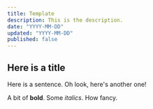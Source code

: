 ```yaml
---
title: Template
description: This is the description.
date: "YYYY-MM-DD"
updated: "YYYY-MM-DD"
published: false
---
```


## Here is a title

Here is a sentence. Oh look, here's another one!

A bit of **bold**. Some _italics_. How fancy.
